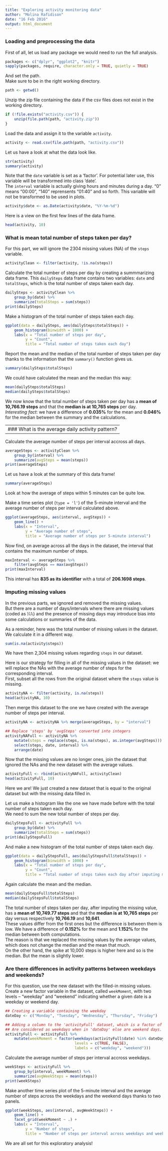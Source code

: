```yaml
---
title: "Exploring activity monitoring data"
author: "Molina Rafidison"
date: "16 Feb 2016"
output: html_document
---
```

  
### Loading and preprocessing the data  

First of all, let us load any package we would need to run the full analysis. 

```r
packages <- c("dplyr", "ggplot2", "knitr")
sapply(packages, require, character.only = TRUE, quietly = TRUE)
```

And set the path.  
Make sure to be in the right working directory.

```r
path <- getwd()
```

Unzip the zip file containing the data if the csv files does not exist in the working directory.

```r
if (!file.exists("activity.csv")) {
    unzip(file.path(path, "activity.zip"))
}
```

Load the data and assign it to the variable `activity`.

```r
activity <- read.csv(file.path(path, "activity.csv"))
```

Let us have a look at what the data look like.

```r
str(activity)
summary(activity)
```

Note that the `date` variable is set as a 'factor'. For potential later use, this variable will be transformed into class 'date'.  
The `interval` variable is actually giving hours and minutes during a day. "0" means "00:00", "140" reprensents "01:40" and so forth. This variable will not be transformed to be used in plots.

```r
activity$date <- as.Date(activity$date, "%Y-%m-%d")
```

Here is a view on the first few lines of the data frame.

```r
head(activity, 10)
```


### What is mean total number of steps taken per day?  

For this part, we will ignore the 2304 missing values (NA) of the `steps` variable.

```r
activityClean <- filter(activity, !is.na(steps))
```

Calculate the total number of steps per day by creating a summmarizing data frame. This `dailySteps` data frame contains two variables: `date` and `totalSteps`, which is the total number of steps taken each day.

```r
dailySteps <- activityClean %>%
    group_by(date) %>%
    summarize(totalSteps = sum(steps))
print(dailySteps)
```

Make a histogram of the total number of steps taken each day.

```r
ggplot(data = dailySteps, aes(dailySteps$totalSteps)) + 
    geom_histogram(binwidth = 1000) +
    labs(x = "Total number of steps per day",
         y = "Count",
         title = "Total number of steps taken each day")
```

Report the mean and the median of the total number of steps taken per day thanks to the information that the `summary()` function gives us.

```r
summary(dailySteps$totalSteps)
```

We could have calculated the mean and the median this way:

```r
mean(dailySteps$totalSteps)
median(dailySteps$totalSteps)
```
  
We now know that the total number of steps taken per day has a **mean of 10,766.19 steps** and that the **median is at 10,765 steps** per day.  
*Interesting fact*: we have a difference of **0.035%** for the mean and **0.046%** for the median between the summary and the calculations.

---
### What is the average daily activity pattern?  
---

Calculate the average number of steps per interval accross all days.

```r
averageSteps <- activityClean %>%
    group_by(interval) %>%
    summarize(avgSteps = mean(steps))
print(averageSteps)
```

Let us have a look at the summary of this data frame!

```r
summary(averageSteps)
```

Look at how the average of steps within 5 minutes can be quite low.  
  
Make a time series plot (`type = 'l'`) of the 5-minute interval and the average number of steps per interval calculated above.

```r
ggplot(averageSteps, aes(interval, avgSteps)) + 
    geom_line() +
    labs(x = "Interval",
         y = "Average number of steps",
         title = "Average number of steps per 5-minute interval")
```

Now find, on average across all the days in the dataset, the interval that contains the maximum number of steps.

```r
maxInterval <- averageSteps %>%
    filter(avgSteps == max(avgSteps))
print(maxInterval)
```

This interval has **835 as its identifier** with a total of **206.1698 steps**.


### Imputing missing values  

In the previous parts, we ignored and removed the missing values.  
But there are a number of days/intervals where there are missing values (coded as 𝙽𝙰) and the presence of missing days may introduce bias into some calculations or summaries of the data.
  
As a reminder, here was the total number of missing values in the dataset. We calculate it in a different way.

```r
sum(is.na(activity$steps))
```

We have then 2,304 missing values regarding `steps` in our dataset.  
  
Here is our strategy for filling in all of the missing values in the dataset: we will replace the NAs with the average number of steps for the corresponding interval.  
First, subset all the rows from the original dataset where the `steps` value is missing.

```r
activityNA <- filter(activity, is.na(steps))
head(activityNA, 10)
```

Then merge this dataset to the one we have created with the average number of steps per interval.

```r
activityNA <- activityNA %>% merge(averageSteps, by = "interval")

## Replace 'steps' by 'avgSteps' converted into integers
activityNAFull <- activityNA %>% 
    mutate(steps = replace(steps, is.na(steps), as.integer(avgSteps))) %>%
    select(steps, date, interval) %>%
    arrange(date)
```

Now that the missing values are no longer ones, join the dataset that ignored the NAs and the new dataset with the average values.

```r
activityFull <- rbind(activityNAFull, activityClean)
head(activityFull, 10)
```

Here we are! We just created a new dataset that is equal to the original dataset but with the missing data filled in.  
  
Let us make a histogram like the one we have made before with the total number of steps taken each day.  
We need to sum the new total number of steps per day.

```r
dailyStepsFull <- activityFull %>%
    group_by(date) %>%
    summarize(totalSteps = sum(steps))
print(dailyStepsFull)
```

And make a new histogram of the total number of steps taken each day.  

```r
ggplot(data = dailyStepsFull, aes(dailyStepsFull$totalSteps)) + 
    geom_histogram(binwidth = 1000) +
    labs(x = "Total number of steps per day",
         y = "Count",
         title = "Total number of steps taken each day after imputing missing values")
```

Again calculate the mean and the median. 

```r
mean(dailyStepsFull$totalSteps)
median(dailyStepsFull$totalSteps)
```

The total number of steps taken per day, after imputing the missing value, has a **mean of 10,749.77 steps** and that the **median is at 10,765 steps** per day versus respectively **10,766.19** and **10,641**.  
These values differ from the first ones but the difference is between them is low. We have a difference of **0.152%** for the mean and **1.152%** for the median between both computations.  
The reason is that we replaced the missing values by the average values, which does not change the median and the mean that much.  
On the other hand, the spike at 10,000 steps is higher here and so is the median. But the mean is slightly lower. 

### Are there differences in activity patterns between weekdays and weekends?

For this question, use the new dataset with the filled-in missing values.  
Create a new factor variable in the dataset, called `weekMoment`, with two levels – “weekday” and “weekend” indicating whether a given date is a weekday or weekend day.

```r
## Creating a variable containing the weekday
dateDay <- c("Monday", "Tuesday", "Wednesday", "Thursday", "Friday")

## Adding a column to the 'activityFull' dataset, which is a factor of the weekdays.
## Are considered as weekdays when in 'dateDay' else are weekend days.
activityFull <- activityFull %>%
    mutate(weekMoment = factor(weekdays(activityFull$date) %in% dateDay,
                               levels = c(TRUE, FALSE),
                               labels = c("weekday", "weekend")))
```

Calculate the average number of steps per interval accross weekdays.

```r
weekSteps <- activityFull %>%
    group_by(interval, weekMoment) %>%
    summarize(avgWeekSteps = mean(steps))
print(weekSteps)
```

Make another time series plot of the 5-minute interval and the average number of steps across the weekdays and the weekend days thanks to two panels.

```r
ggplot(weekSteps, aes(interval, avgWeekSteps)) + 
    geom_line() +
    facet_grid(weekMoment ~ .) +
    labs(x = "Interval",
         y = "Number of steps",
         title = "Number of steps per interval across weekdays and weekends")
```

We are all set for this exploratory analysis!